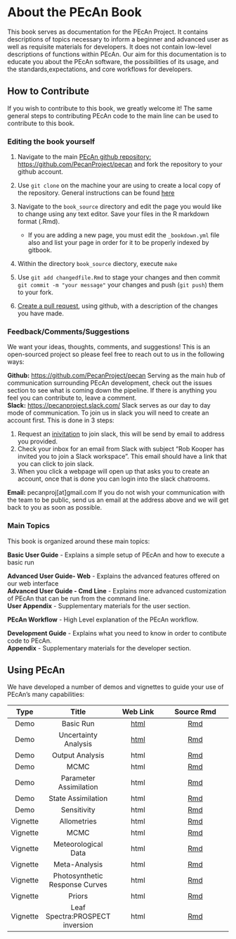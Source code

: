 # About the PEcAn Book

This book serves as documentation for the PEcAn Project. It contains descriptions of topics necessary to inform a beginner and advanced user as well as requisite materials for developers. It does not contain low-level descriptions of functions within PEcAn. Our aim for this documentation is to educate you about the PEcAn software, the possibilities of its usage, and the standards,expectations, and core workflows for developers.


## How to Contribute
If you wish to contribute to this book, we greatly welcome it! The same general steps to contributing PEcAn code to the main line can be used to contribute to this book.

### Editing the book yourself

1. Navigate to the main [ PEcAn github repository: https://github.com/PecanProject/pecan](https://github.com/PecanProject/pecan) and fork the repository to your github account.

2. Use `git clone` on the machine your are using to create a local copy of the repository. General instructions can be found [here](https://help.github.com/articles/cloning-a-repository/)

3. Navigate to the `book_source` directory and edit the page you would like to change using any text editor. Save your files in the  R markdown format (.Rmd).
    * If you are adding a new page, you must edit the `_bookdown.yml` file also and list your page in order for it to be properly indexed by gitbook.

4. Within the directory `book_source` diectory, execute `make`

5. Use `git add changedfile.Rmd` to stage your changes and then commit ` git commit -m "your message"` your changes and push (`git push`) them to your fork.

6. [Create a pull request](https://help.github.com/articles/creating-a-pull-request/), using github,  with a description of the changes you have made.



### Feedback/Comments/Suggestions
We want your ideas, thoughts, comments, and suggestions! This is an open-sourced project so please feel free to reach out
to us in the following ways:

**Github:** [https://github.com/PecanProject/pecan](https://github.com/PecanProject/pecan)
Serving as the main hub of communication surrounding PEcAn development, check out the issues section to see what is coming down the pipeline. If there is anything you feel you can contribute to, leave a comment.
​	
**Slack:** [https://pecanproject.slack.com/](https://pecanproject.slack.com/)
Slack serves as our day to day mode of communication. To join us in slack you will need to create an account first. This is done in 3 steps:

1. Request an [inivitation](https://publicslack.com/slacks/pecanproject/invites/new) to join slack, this will be send by email to address you provided.
2. <a id="slackreturn"></a>Check your inbox for an email from Slack with subject "Rob Kooper has invited you to join a Slack workspace". This email should have a link that you can click to join slack.
3. When you click a webpage will open up that asks you to create an account, once that is done you can login into the slack chatrooms.


**Email:** pecanproj[at]gmail.com
If you do not wish your communication with the team to be public, send us an email at the  address above and we will get back to you as soon as possible.

### Main Topics

This book is organized around these main topics:

**Basic User Guide** - Explains a simple setup of PEcAn and how to execute a basic run 

**Advanced User Guide- Web** - Explains the advanced features offered on our web interface
​	
**Advanced User Guide - Cmd Line** - Explains more advanced customization of PEcAn that can be run from the command line.
​	
**User Appendix** - Supplementary materials for the user section.

**PEcAn Workflow** - High Level explanation of the PEcAn workflow. 

**Development Guide** - Explains what you need to know in order to contibute code to PEcAn.
​	
**Appendix** - Supplementary materials for the developer section.
​	

## Using PEcAn

We have developed a number of demos and vignettes to guide your use of PEcAn's many capabilities:

|Type|Title|Web Link| Source Rmd|
|:--:|:---:|:------:|:---------:|
|Demo| Basic Run| [html](https://pecanproject.github.io/pecan-documentation/tutorials/Demo01.html) | [Rmd](https://github.com/PecanProject/pecan/blob/develop/documentation/tutorials/01_Demo_Basic_Run/Demo01.Rmd)|
|Demo| Uncertainty Analysis| [html](https://pecanproject.github.io/pecan-documentation/tutorials/Demo02.html)| [Rmd](https://github.com/PecanProject/pecan/tree/master/documentation/tutorials/02_Demo_Uncertainty_Analysis)|
|Demo| Output Analysis|html |[Rmd](https://github.com/PecanProject/pecan/tree/develop/documentation/tutorials/AnalyzeOutput)|
|Demo| MCMC |html|[Rmd](https://github.com/PecanProject/pecan/tree/develop/documentation/tutorials/MCMC)|
|Demo|Parameter Assimilation |html |[Rmd](https://github.com/PecanProject/pecan/tree/develop/documentation/tutorials/ParameterAssimilation)|
|Demo|State Assimilation|html|[Rmd](https://github.com/PecanProject/pecan/tree/develop/documentation/tutorials/StateAssimilation)|
|Demo| Sensitivity|html|[Rmd](https://github.com/PecanProject/pecan/tree/develop/documentation/tutorials/sensitivity)|
|Vignette|Allometries|html|[Rmd](https://github.com/PecanProject/pecan/blob/master/modules/allometry/vignettes/AllomVignette.Rmd)|
|Vignette|MCMC|html|[Rmd](https://github.com/PecanProject/pecan/blob/master/modules/assim.batch/vignettes/AssimBatchVignette.Rmd)|
|Vignette|Meteorological Data|html|[Rmd](https://github.com/PecanProject/pecan/tree/master/modules/data.atmosphere/vignettes)|
|Vignette|Meta-Analysis|html|[Rmd](https://github.com/PecanProject/pecan/blob/master/modules/meta.analysis/vignettes/single.MA_demo.Rmd)|
|Vignette|Photosynthetic Response Curves|html|[Rmd](https://github.com/PecanProject/pecan/blob/master/modules/photosynthesis/vignettes/ResponseCurves.Rmd)|
|Vignette|Priors|html|[Rmd](https://github.com/PecanProject/pecan/blob/master/modules/priors/vignettes/priors_demo.Rmd)|
|Vignette|Leaf Spectra:PROSPECT inversion|html|[Rmd](https://github.com/PecanProject/pecan/blob/master/modules/rtm/vignettes/pecanrtm.vignette.Rmd)|

